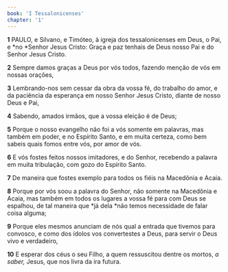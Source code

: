 ```yaml
---
book: 'I Tessalonicenses'
chapter: '1'
---
```


**1** PAULO, e Silvano, e Timóteo, à igreja dos tessalonicenses em Deus, o Pai, e *no *Senhor Jesus Cristo: Graça e paz tenhais de Deus nosso Pai e do Senhor Jesus Cristo.

**2** Sempre damos graças a Deus por vós todos, fazendo menção de vós em nossas orações,

**3** Lembrando-nos sem cessar da obra da vossa fé, do trabalho do amor, e da paciência da esperança em nosso Senhor Jesus Cristo, diante de nosso Deus e Pai,

**4** Sabendo, amados irmãos, que a vossa eleição é de Deus;

**5** Porque o nosso evangelho não foi a vós somente em palavras, mas também em poder, e no Espírito Santo, e em muita certeza, como bem sabeis quais fomos entre vós, por amor de vós.

**6** E vós fostes feitos nossos imitadores, e do Senhor, recebendo a palavra em muita tribulação, com gozo do Espírito Santo.

**7** De maneira que fostes exemplo para todos os fiéis na Macedônia e Acaia.

**8** Porque por vós soou a palavra do Senhor, não somente na Macedônia e Acaia, mas também em todos os lugares a vossa fé para com Deus se espalhou, de tal maneira que *já dela *não temos necessidade de falar coisa alguma;

**9** Porque eles mesmos anunciam de nós qual a entrada que tivemos para convosco, e como dos ídolos vos convertestes a Deus, para servir o Deus vivo e verdadeiro,

**10** E esperar dos céus o seu Filho, a quem ressuscitou dentre os mortos, _a saber,_ Jesus, que nos livra da ira futura.
